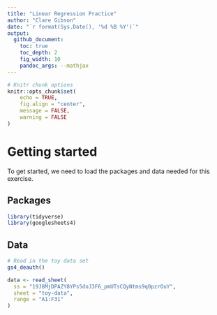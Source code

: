 ```yaml
---
title: "Linear Regression Practice"
author: "Clare Gibson"
date: "`r format(Sys.Date(), '%d %B %Y')`"
output:
  github_document:
    toc: true
    toc_depth: 2
    fig_width: 10
    pandoc_args: --mathjax
---
```


```r
# Knitr chunk options
knitr::opts_chunk$set(
	echo = TRUE,
	fig.align = "center",
	message = FALSE,
	warning = FALSE
)
```

# Getting started

To get started, we need to load the packages and data needed for this exercise.

## Packages
```r
library(tidyverse)
library(googlesheets4)
```

## Data
```r
# Read in the toy data set
gs4_deauth()

data <- read_sheet(
  ss = "19J8MjDPAZY8YPs5doJ3F6_pmUTsCQyNtms9q0pzrOuY",
  sheet = "toy-data",
  range = "A1:F31"
)
```

